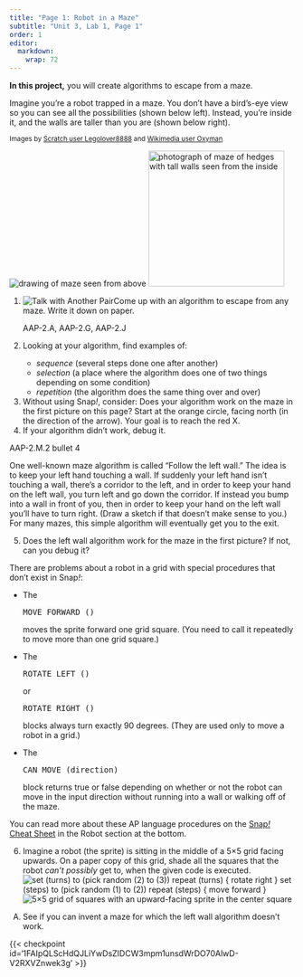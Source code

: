 ```yaml
---
title: "Page 1: Robot in a Maze"
subtitle: "Unit 3, Lab 1, Page 1"
order: 1
editor: 
  markdown: 
    wrap: 72
---
```


::: learn
**In this project,** you will create algorithms to escape
from a maze.
:::



Imagine you're a robot trapped in a maze. You don't have a bird's-eye
view so you can see all the possibilities (shown below left). Instead,
you're inside it, and the walls are taller than you are (shown below
right).<br />

::: sidenote
<small>Images by
<a href="https://en.scratch-wiki.info/wiki/File:Snip20150724_4.png" title="Image by Scratch user Legolover8888" target="_blank">Scratch
user Legolover8888</a> and
<a href="https://commons.wikimedia.org/wiki/File:Inside_the_maze,_Bridge_End_Garden_-_geograph.org.uk_-_819539.jpg" title="Image by Wikimedia user Oxyman"  target="_blank">Wikimedia
user Oxyman</a></small>
:::

<img src="/img/2-complexity/maze-above.png" title="drawing of maze seen from above" alt="drawing of maze seen from above" class="ms-4"/>
<img src="/img/2-complexity/maze-inside.jpg" title="photograph of maze of hedges with tall walls seen from the inside" alt="photograph of maze of hedges with tall walls seen from the inside" class="ms-4" width="240"/>



::: forYouToDo
<ol>

<li><img src="/img/icons/talk-with-another-pair.png" title="Talk with Another Pair" alt="Talk with Another Pair" class="inline"/>Come
up with an algorithm to escape from any maze. Write it down on
paper.</li>

::: ap-standard
AAP-2.A, AAP-2.G, AAP-2.J
:::

<li>

Looking at your algorithm, find examples of:

<ul>

<li><em>sequence</em> (several steps done one after another)</li>

<li><em>selection</em> (a place where the algorithm does one of two
things depending on some condition)</li>

<li><em>repetition</em> (the algorithm does the same thing over and
over)</li>

</ul>

</li>

<li>Without using Snap<em>!</em>, consider: Does your algorithm work on
the maze in the first picture on this page? Start at the orange circle,
facing north (in the direction of the arrow). Your goal is to reach the
red X.</li>

<li>If your algorithm didn't work, debug it.</li>

</ol>
:::

::: ap-standard
AAP-2.M.2 bullet 4
:::

One well-known maze algorithm is called "Follow the left wall." The
idea is to keep your left hand touching a wall. If suddenly your left
hand isn't touching a wall, there's a corridor to the left, and in order
to keep your hand on the left wall, you turn left and go down the
corridor. If instead you bump into a wall in front of you, then in order
to keep your hand on the left wall you'll have to turn right. (Draw a
sketch if that doesn't make sense to you.) For many mazes, this simple
algorithm will eventually get you to the exit.

::: forYouToDo
<ol start="5">

<li>Does the left wall algorithm work for the maze in the first picture?
If not, can you debug it?</li>

</ol>
:::

::: examFullWidth


There are problems about a robot in a grid with special procedures that
don't exist in Snap<em>!</em>:

<ul>

<li>

The

```{=html}
<pre class="inline">MOVE_FORWARD ()</pre>
```
moves the sprite forward one grid square. (You need to call it
repeatedly to move more than one grid square.)

</li>

<li>

The

```{=html}
<pre class="inline">ROTATE_LEFT ()</pre>
```
or

```{=html}
<pre class="inline">ROTATE_RIGHT ()</pre>
```
blocks always turn exactly 90 degrees. (They are used only to move a
robot in a grid.)

</li>

<li>

The

```{=html}
<pre class="inline">CAN_MOVE (direction)</pre>
```
block returns true or false depending on whether or not the robot can
move in the input direction without running into a wall or walking off
of the maze.

</li>

</ul>

You can read more about these AP language procedures on the
[Snap<em>!</em> Cheat Sheet](/snap-cheat-sheet.qmd) in the Robot section at the bottom.


:::

::: forYouToDo
<ol start="6">

<li>Imagine a robot (the sprite) is sitting in the middle of a 5×5 grid
facing upwards. On a paper copy of this grid, shade all the squares that
the robot <em>can't possibly</em> get to, when the given code is
executed.<br />
<img src="/img/3-lists/robot-question-1.png" title="set (turns) to (pick random (2) to (3))
repeat (turns) {
rotate right
}
set (steps) to (pick random (1) to (2))
repeat (steps) {
move forward
}" alt="set (turns) to (pick random (2) to (3))
repeat (turns) {
rotate right
}
set (steps) to (pick random (1) to (2))
repeat (steps) {
move forward
}" class="ms-4"/>
<img src="/img/3-lists/robot-question-1-grid.png" title="5×5 grid of squares with an upward-facing sprite in the center square" alt="5×5 grid of squares with an upward-facing sprite in the center square" class="ms-4 noshadow"/></li>

</ol>
:::

::: takeItFurther
<ol type="A">

<li>See if you can invent a maze for which the left wall algorithm
doesn't work.</li>

</ol>
:::

{{< checkpoint id='1FAIpQLScHdQJLiYwDsZIDCW3mpm1unsdWrDO70AlwD-V2RXVZnwek3g' >}}